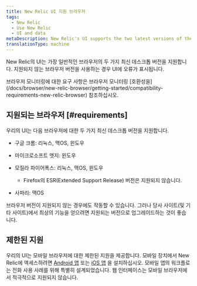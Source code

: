 ```yaml
---
title: New Relic UI 지원 브라우저
tags:
  - New Relic
  - Use New Relic
  - UI and data
metaDescription: New Relic's UI supports the two latest versions of the most common browsers. This doc covers which specific versions and operating systems we support.
translationType: machine
---
```


New Relic의 UI는 가장 일반적인 브라우저의 두 가지 최신 데스크톱 버전을 지원합니다. 지원되지 않는 브라우저 버전을 사용하는 경우 UI에 오류가 표시됩니다.

<Callout variant="tip">
  브라우저 모니터링에 대한 요구 사항은 브라우저 모니터링 [호환성을](/docs/browser/new-relic-browser/getting-started/compatibility-requirements-new-relic-browser) 참조하십시오.
</Callout>

## 지원되는 브라우저 [#requirements]

우리의 UI는 다음 브라우저에 대한 두 가지 최신 데스크톱 버전을 지원합니다.

* 구글 크롬: 리눅스, 맥OS, 윈도우

* 마이크로소프트 엣지: 윈도우

* 모질라 파이어폭스: 리눅스, 맥OS, 윈도우

  * Firefox의 ESR(Extended Support Release) 버전은 지원되지 않습니다.

* 사파리: 맥OS

브라우저 버전이 지원되지 않는 경우에도 작동할 수 있습니다. 그러나 당사 사이트(및 기타 사이트)에서 최상의 기능을 얻으려면 지원되는 버전으로 업그레이드하는 것이 좋습니다.

## 제한된 지원

우리의 UI는 모바일 브라우저에 대한 제한된 지원을 제공합니다. 모바일 장치에서 New Relic에 액세스하려면 [Android 앱](/docs/mobile-apps/new-relic-android-app/features/new-relic-android-app) 또는 [iOS 앱](/docs/mobile-apps/new-relic-ios-app/features/new-relic-ios-app) 을 설치하십시오. 모바일 앱의 워크플로는 전화 사용 사례를 위해 특별히 설계되었습니다. 웹 인터페이스는 모바일 브라우저에서 적극적으로 지원되지 않습니다.